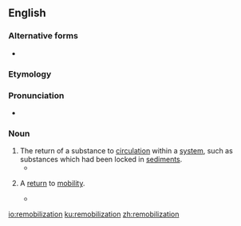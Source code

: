 ==English==

===Alternative forms===
* {{l|en|remobilisation}}

===Etymology===
{{suffix|remobilize|ation|lang=en}}

===Pronunciation===
* {{a|US}} {{IPA|ɹimoʊbɪlɪˈzeɪʃən|lang=en}}

===Noun===
{{en-noun}}

# The return of a substance to [[circulation]] within a [[system]], such as substances which had been locked in [[sediment]]s.
#* {{quote-book|2004|A.J. Wilson et al.|Sediment Transfer Through the Fluvial System|page=293|url=http://books.google.com/books?id=SnRW2HWK8TgC|isbn=1901502678|chapter=In-channel storage of fine sediment in rivers of Southwest England|passage=The sediment content of this sample was assumed to reflect the '''remobilization''' of fine sediment mantling the surface and contained within the bed material matrix.}}
# {{lb|en|medicine}} A [[return]] to [[mobility]].
#* {{quote-book|1961|I.F. Dersch|US Patent 3088457: Therapeutic Device|page=4|url=http://www.google.com/patents?id=IF1XAAAAEBAJ|passage=this result is entirely satisfactory and offers possibilities of gradual '''remobilization''' of unfit individuals or inducing them to take a first step towards renewing active lives.}}

[[io:remobilization]]
[[ku:remobilization]]
[[zh:remobilization]]